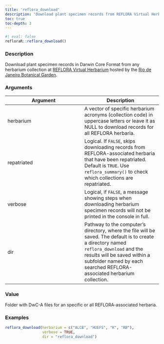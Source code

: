 ```yaml
---
title: 'reflora_download'
description: 'Download plant specimen records from REFLORA Virtual Herbarium'
toc: true
toc-depth: 3
---
```



```r
#| eval: false
refloraR::reflora_download()
```

### Description

Download plant specimen records in Darwin Core Format from any
herbarium collection at [REFLORA Virtual Herbarium](https://ipt.jbrj.gov.br/reflora/)
hosted by the [Rio de Janeiro Botanical Garden](https://www.gov.br/jbrj/pt-br).

### Arguments

| Argument | Description |
|---|---|
| herbarium | A vector of specific herbarium acronyms (collection code) in uppercase letters or leave it as NULL to download records for all REFLORA herbaria. |
| repatriated | Logical. If `FALSE`, skips downloading records from REFLORA-associated herbaria that have been repatriated. Default is `TRUE`. Use `reflora_summary()` to check which collections are repatriated. |
| verbose | Logical, if `FALSE`, a message showing steps when downloading herbarium specimen records will not be printed in the console in full. |
| dir | Pathway to the computer's directory, where the file will be saved. The default is to create a directory named `reflora_download` and the results will be saved within a subfolder named by each searched REFLORA-associated herbarium collection. |

### Value

Folder with DwC-A files for an specific or all REFLORA-associated herbaria.

### Examples

```r
reflora_download(herbarium = c("ALCB", "HUEFS", "K", "RB"),
                 verbose = TRUE,
                 dir = "reflora_download")
```



